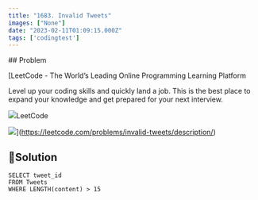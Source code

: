 ```yaml
---
title: "1683. Invalid Tweets"
images: ["None"]
date: "2023-02-11T01:09:15.000Z"
tags: ['codingtest']
---
```


<TOCInline toc={props.toc} asDisclosure />
## Problem

[LeetCode - The World’s Leading Online Programming Learning Platform

Level up your coding skills and quickly land a job. This is the best place to expand your knowledge and get prepared for your next interview.

![](https://leetcode.com/favicon.ico)LeetCode

![](https://leetcode.com/static/images/LeetCode_Sharing.png)](https://leetcode.com/problems/invalid-tweets/description/)

## Solution

```
SELECT tweet_id
FROM Tweets
WHERE LENGTH(content) > 15
```

## 
